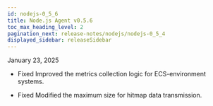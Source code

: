 ```yaml
---
id: nodejs-0_5_6
title: Node.js Agent v0.5.6
toc_max_heading_level: 2
pagination_next: release-notes/nodejs/nodejs-0_5_4
displayed_sidebar: releaseSidebar
---
```


January 23, 2025

- <Status priority='0'>Fixed</Status> Improved the metrics collection logic for ECS-environment systems.

- <Status priority='0'>Fixed</Status> Modified the maximum size for hitmap data transmission.


<DownloadNode ver="0.5.6" />
